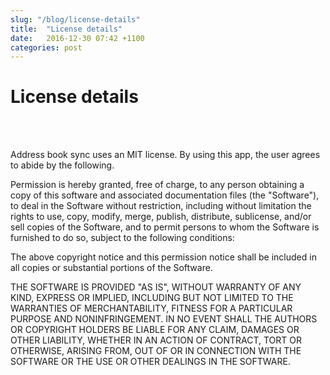 ```yaml
---
slug: "/blog/license-details"
title:  "License details"
date:   2016-12-30 07:42 +1100
categories: post
---
```


<div className="blogText">

# License details
<br/>
<br/>

Address book sync uses an MIT license. By using this app, the user agrees to abide by the following.

Permission is hereby granted, free of charge, to any person obtaining a copy of this software and associated documentation files (the "Software"), to deal in the Software without restriction, including without limitation the rights to use, copy, modify, merge, publish, distribute, sublicense, and/or sell copies of the Software, and to permit persons to whom the Software is furnished to do so, subject to the following conditions:

The above copyright notice and this permission notice shall be included in all copies or substantial portions of the Software.

THE SOFTWARE IS PROVIDED "AS IS", WITHOUT WARRANTY OF ANY KIND, EXPRESS OR IMPLIED, INCLUDING BUT NOT LIMITED TO THE WARRANTIES OF MERCHANTABILITY, FITNESS FOR A PARTICULAR PURPOSE AND NONINFRINGEMENT. IN NO EVENT SHALL THE AUTHORS OR COPYRIGHT HOLDERS BE LIABLE FOR ANY CLAIM, DAMAGES OR OTHER LIABILITY, WHETHER IN AN ACTION OF CONTRACT, TORT OR OTHERWISE, ARISING FROM, OUT OF OR IN CONNECTION WITH THE SOFTWARE OR THE USE OR OTHER DEALINGS IN THE SOFTWARE.

</div>